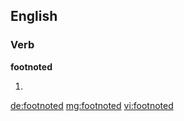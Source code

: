 ==English==

===Verb===
'''footnoted'''

# {{past of|[[footnote]]}}

[[de:footnoted]]
[[mg:footnoted]]
[[vi:footnoted]]
